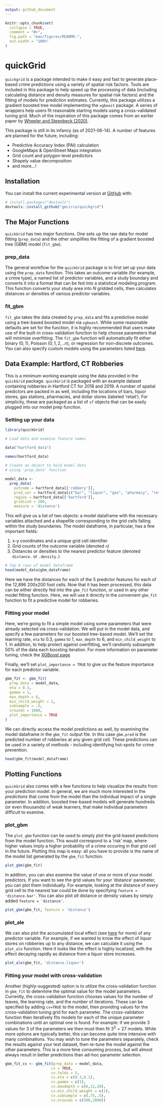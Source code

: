 ```yaml
---
output: github_document
---
```


<!-- README.md is generated from README.Rmd. Please edit that file -->

```r
knitr::opts_chunk$set(
  collapse = TRUE,
  comment = "#>",
  fig.path = "man/figures/README-",
  out.width = "100%"
)
```

# quickGrid

<!-- badges: start -->
<!-- badges: end -->

`quickgrid` is a package intended to make it easy and fast to generate place-based crime predictions using a variety of spatial risk factors. Tools are included in this package to help speed up the processing of data (including calculating distance and density measures for spatial risk factors) and the fitting of models for prediction estimates. Currently, this package utilizes a gradient boosted tree model implementing the `xgboost` package. A series of wrappers help users fit reasonable starting models using a cross-validated tuning grid. Much of the inspiration of this package comes from an earlier paper by [Wheeler and Steenbeck (2020)](https://link.springer.com/article/10.1007/s10940-020-09457-7).

This package is still in its infancy (as of 2021-06-14). A number of features are planned for the future, including:

* Predictive Accuracy Index (PAI) calculation
* GoogleMaps & OpenStreet Maps integration
* Grid count and polygon-level predictors
* Shapely value decomposition
* and more...!

## Installation

You can install the current experimental version at [GitHub](https://github.com/) with:

``` r
# install.packages("devtools")
devtools::install_github("gmcirco/quickgrid")
```

## The Major Functions

`quickGrid` has two major functions. One sets up the raw data for model fitting (`prep_data`) and the other simplifies the fitting of a gradient boosted tree (GBM) model (`fit_gbm`).

### prep_data
The general workflow for the `quickGrid` package is to first set up your data using the `prep_data` function. This takes an outcome variable (for example, a crime type), a named list of predictor variables, and a study boundary and converts it into a format that can be fed into a statistical modeling program. This function converts your study area into $N$ gridded cells, then calculates distances or densities of various predictor variables.

### fit_gbm

`fit_gbm` takes the data created by `prep_data` and fits a predictive model using a tree-based boosted model via `xgboost`. While some reasonable defaults are set for the function, it is highly recommended that users make use of the built-in cross-validation function to help choose parameters that will minimize overfitting. The `fit_gbm` function will automatically fit either binary $(0,1)$, Poisson $(0,1,2,..n)$, or regression for non-discrete outcomes. You can also specify custom models using the parameters listed [here](https://xgboost.readthedocs.io/en/latest/parameter.html).


## Data Example: Hartford, CT Robberies

This is a minimum working example using the data provided in the `quickGrid` package. `quickGrid` is packaged with an example dataset containing robberies in Hartford CT for 2018 and 2019. A number of spatial predictors are packed in as well, including the locations of bars, liquor stores, gas stations, pharmacies, and dollar stores (labeled 'retail'). For simplicity, these are packaged as a list of `sf` objects that can be easily plugged into our model prep function. 

### Setting up your data

```r
library(quickGrid)

# Load data and examine feature names

data("hartford_data")

names(hartford_data)
 
# Create an object to hold model data
# using 'prep_data' function

model_data <-
  prep_data(
    outcome = hartford_data[['robbery']],
    pred_var = hartford_data[c("bar", "liquor", "gas", "pharmacy", "retail")],
    region = hartford_data[['hartford']],
    gridsize = 200,
    measure = 'distance')

```

This will give us a list of two objects: a model dataframe with the necessary variables attached and a shapefile corresponding to the grid cells falling within the study boundaries. The model dataframe, in particular, has a few important fields:

1. x-y coordinates and a unique grid cell identifier
2. Grid counts of the outcome variable (denoted `n`)
3. Distances or densities to the nearest predictor feature (denoted `distance.` or `.density.`)

```r
# Top 6 rows of model dataframe
head(model_data$gbm_dataframe)
```

Here we have the distances for each of the 5 predictor features for each of the 12,896 200x200 foot cells. Now that it has been processed, this data can be either directly fed into the `gbm_fit` function, or used in any other model fitting function. Here, we will use it directly in the convenient `gbm_fit` function to fit a predictive model for robberies.

### Fitting your model

Here, we're going to fit a simple model using some parameters that were already selected via cross-validation. We will put in the model data, and specify a few parameters for our boosted tree-based model. We'll set the learning rate, `eta` to 0.3, `gamma` to 1, `max_depth` to 6, and `min_child_weight` to 1. In addition, to help protect against overfitting, we'll randomly subsample 50% of the data each boosting iteration. For more information on parameter tuning, check the [XGBoost page](https://xgboost.readthedocs.io/en/latest/tutorials/param_tuning.html)

Finally, we'll set `plot_importance = TRUE` to give us the feature importance for each predictor variable.

```r
gbm_fit <- gbm_fit(
  prep_data = model_data,
  eta = 0.3,
  gamma = 1,
  max_depth = 6,
  min_child_weight = 1,
  subsample = .5,
  nrounds = 1000,
  plot_importance = TRUE
)
```

We can directly access the model predictions as well, by examining the model dataframe in the `gbm_fit` output file. In this case `gbm.pred` is the predicted number of robberies at any given grid cell. These predictions can be used in a variety of methods - including identifying hot-spots for crime prevention.

```r
head(gbm_fit$model_dataframe)
```

## Plotting Functions

`quickGrid` also comes with a few functions to help visualize the results from your prediction model. In general, we are much more interested in the *predictions* that come from the model than the individual impact of a single parameter. In addition, boosted tree-based models will generate hundreds (or even thousands) of weak learners, that make individual parameters difficult to examine. 

### plot_gbm

The `plot_gbm` function can be used to simply plot the grid-based predictions from the model function. This would correspond to a 'risk' map, where higher values imply a higher probability of a crime occuring in that grid cell in the future. Plotting this map is easy: all you have to provide is the name of the model list generated by the `gbm_fit` function.

```r
plot_gbm(gbm_fit)
```

In addition, you can also examine the value of one or more of your model predictors. If you want to see the grid values for your 'distance' parameter, you can plot them individually. For example, looking at the distance of every grid cell to the nearest bar could be done by specifying `feature = 'distance.bar'`. You can also plot *all* distance or density values by simply added `feature = 'distance'`. 

```r
plot_gbm(gbm_fit, feature = 'distance')
```

### plot_ale

We can also plot the accumulated local effect (see [here](https://arxiv.org/pdf/1612.08468.pdf) for more) of any predictor variable. For example, if we wanted to know the effect of liquor stores on robberies up to any distance, we can calculate it using the `plot_ale` function. Here it looks like the effect is highly localized, with the effect decaying rapidly as distance from a liquor store increases.

```r
plot_ale(gbm_fit, 'distance.liquor')
```

### Fitting your model with cross-validation

Another (highly-suggested) option is to utilize the cross-validation function in `gbm_fit` to determine the optimal value for the model parameters. Currently, the cross-validation function chooses values for the number of leaves, the learning rate, and the number of iterations. These can be specified by adding `cv=TRUE` to the model, then providing values for the cross-validation tuning grid for each parameter. The cross-validation function then iteratively fits models for each of the unique parameter combinations until an optimal one is found. For example: if we provide 3 values for 3 of the parameters we then must then fit $3^3 = 27$ models. While more options are typically better, this can become quite time intensive with many combinations. You may wish to tune the parameters separately, check the results against your test dataset, then re-tune the model against the other parameters. This is a more time consuming process, but will almost always result in better predictions than ad-hoc parameter selection.

```r
gbm_fit_cv <- gbm_fit(prep_data = model_data,
                     cv = TRUE,
                     cv.folds = 5,
                     cv.eta = c(0.3,0.1),
                     cv.gamma = c(1),
                     cv.maxdepth = c(6,12,20),
                     cv.min_child_weight = c(1),
                     cv.subsample = c(.75,.5),
                     cv.nrounds = c(500,1000))
```
